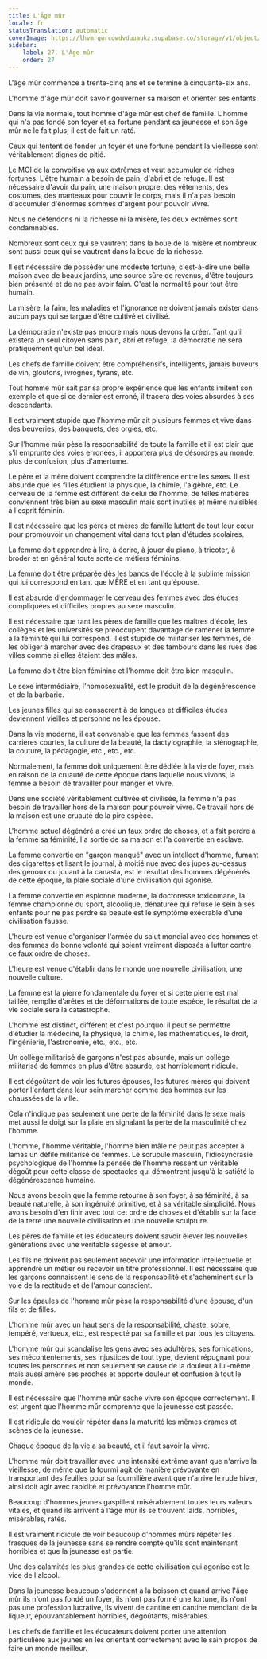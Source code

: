 ```yaml
---
title: L'Âge mûr
locale: fr
statusTranslation: automatic
coverImage: https://lhvmrqwrcowdvduuaukz.supabase.co/storage/v1/object/public/strapi-uploads/small_cover-educacion-fundamental.webp-2d51a7828a2b1309555be27f7e2a61a0.webp
sidebar:
    label: 27. L'Âge mûr
    order: 27
---
```

L'âge mûr commence à trente-cinq ans et se termine à cinquante-six ans.

L'homme d'âge mûr doit savoir gouverner sa maison et orienter ses enfants.

Dans la vie normale, tout homme d'âge mûr est chef de famille. L'homme qui n'a pas fondé son foyer et sa fortune pendant sa jeunesse et son âge mûr ne le fait plus, il est de fait un raté.

Ceux qui tentent de fonder un foyer et une fortune pendant la vieillesse sont véritablement dignes de pitié.

Le MOI de la convoitise va aux extrêmes et veut accumuler de riches fortunes. L'être humain a besoin de pain, d'abri et de refuge. Il est nécessaire d'avoir du pain, une maison propre, des vêtements, des costumes, des manteaux pour couvrir le corps, mais il n'a pas besoin d'accumuler d'énormes sommes d'argent pour pouvoir vivre.

Nous ne défendons ni la richesse ni la misère, les deux extrêmes sont condamnables.

Nombreux sont ceux qui se vautrent dans la boue de la misère et nombreux sont aussi ceux qui se vautrent dans la boue de la richesse.

Il est nécessaire de posséder une modeste fortune, c'est-à-dire une belle maison avec de beaux jardins, une source sûre de revenus, d'être toujours bien présenté et de ne pas avoir faim. C'est la normalité pour tout être humain.

La misère, la faim, les maladies et l'ignorance ne doivent jamais exister dans aucun pays qui se targue d'être cultivé et civilisé.

La démocratie n'existe pas encore mais nous devons la créer. Tant qu'il existera un seul citoyen sans pain, abri et refuge, la démocratie ne sera pratiquement qu'un bel idéal.

Les chefs de famille doivent être compréhensifs, intelligents, jamais buveurs de vin, gloutons, ivrognes, tyrans, etc.

Tout homme mûr sait par sa propre expérience que les enfants imitent son exemple et que si ce dernier est erroné, il tracera des voies absurdes à ses descendants.

Il est vraiment stupide que l'homme mûr ait plusieurs femmes et vive dans des beuveries, des banquets, des orgies, etc.

Sur l'homme mûr pèse la responsabilité de toute la famille et il est clair que s'il emprunte des voies erronées, il apportera plus de désordres au monde, plus de confusion, plus d'amertume.

Le père et la mère doivent comprendre la différence entre les sexes. Il est absurde que les filles étudient la physique, la chimie, l'algèbre, etc. Le cerveau de la femme est différent de celui de l'homme, de telles matières conviennent très bien au sexe masculin mais sont inutiles et même nuisibles à l'esprit féminin.

Il est nécessaire que les pères et mères de famille luttent de tout leur cœur pour promouvoir un changement vital dans tout plan d'études scolaires.

La femme doit apprendre à lire, à écrire, à jouer du piano, à tricoter, à broder et en général toute sorte de métiers féminins.

La femme doit être préparée dès les bancs de l'école à la sublime mission qui lui correspond en tant que MÈRE et en tant qu'épouse.

Il est absurde d'endommager le cerveau des femmes avec des études compliquées et difficiles propres au sexe masculin.

Il est nécessaire que tant les pères de famille que les maîtres d'école, les collèges et les universités se préoccupent davantage de ramener la femme à la féminité qui lui correspond. Il est stupide de militariser les femmes, de les obliger à marcher avec des drapeaux et des tambours dans les rues des villes comme si elles étaient des mâles.

La femme doit être bien féminine et l'homme doit être bien masculin.

Le sexe intermédiaire, l'homosexualité, est le produit de la dégénérescence et de la barbarie.

Les jeunes filles qui se consacrent à de longues et difficiles études deviennent vieilles et personne ne les épouse.

Dans la vie moderne, il est convenable que les femmes fassent des carrières courtes, la culture de la beauté, la dactylographie, la sténographie, la couture, la pédagogie, etc., etc., etc.

Normalement, la femme doit uniquement être dédiée à la vie de foyer, mais en raison de la cruauté de cette époque dans laquelle nous vivons, la femme a besoin de travailler pour manger et vivre.

Dans une société véritablement cultivée et civilisée, la femme n'a pas besoin de travailler hors de la maison pour pouvoir vivre. Ce travail hors de la maison est une cruauté de la pire espèce.

L'homme actuel dégénéré a créé un faux ordre de choses, et a fait perdre à la femme sa féminité, l'a sortie de sa maison et l'a convertie en esclave.

La femme convertie en "garçon manqué" avec un intellect d'homme, fumant des cigarettes et lisant le journal, à moitié nue avec des jupes au-dessus des genoux ou jouant à la canasta, est le résultat des hommes dégénérés de cette époque, la plaie sociale d'une civilisation qui agonise.

La femme convertie en espionne moderne, la doctoresse toxicomane, la femme championne du sport, alcoolique, dénaturée qui refuse le sein à ses enfants pour ne pas perdre sa beauté est le symptôme exécrable d'une civilisation fausse.

L'heure est venue d'organiser l'armée du salut mondial avec des hommes et des femmes de bonne volonté qui soient vraiment disposés à lutter contre ce faux ordre de choses.

L'heure est venue d'établir dans le monde une nouvelle civilisation, une nouvelle culture.

La femme est la pierre fondamentale du foyer et si cette pierre est mal taillée, remplie d'arêtes et de déformations de toute espèce, le résultat de la vie sociale sera la catastrophe.

L'homme est distinct, différent et c'est pourquoi il peut se permettre d'étudier la médecine, la physique, la chimie, les mathématiques, le droit, l'ingénierie, l'astronomie, etc., etc., etc.

Un collège militarisé de garçons n'est pas absurde, mais un collège militarisé de femmes en plus d'être absurde, est horriblement ridicule.

Il est dégoûtant de voir les futures épouses, les futures mères qui doivent porter l'enfant dans leur sein marcher comme des hommes sur les chaussées de la ville.

Cela n'indique pas seulement une perte de la féminité dans le sexe mais met aussi le doigt sur la plaie en signalant la perte de la masculinité chez l'homme.

L'homme, l'homme véritable, l'homme bien mâle ne peut pas accepter à lamas un défilé militarisé de femmes. Le scrupule masculin, l'idiosyncrasie psychologique de l'homme la pensée de l'homme ressent un véritable dégoût pour cette classe de spectacles qui démontrent jusqu'à la satiété la dégénérescence humaine.

Nous avons besoin que la femme retourne à son foyer, à sa féminité, à sa beauté naturelle, à son ingénuité primitive, et à sa véritable simplicité. Nous avons besoin d'en finir avec tout cet ordre de choses et d'établir sur la face de la terre une nouvelle civilisation et une nouvelle sculpture.

Les pères de famille et les éducateurs doivent savoir élever les nouvelles générations avec une véritable sagesse et amour.

Les fils ne doivent pas seulement recevoir une information intellectuelle et apprendre un métier ou recevoir un titre professionnel. Il est nécessaire que les garçons connaissent le sens de la responsabilité et s'acheminent sur la voie de la rectitude et de l'amour conscient.

Sur les épaules de l'homme mûr pèse la responsabilité d'une épouse, d'un fils et de filles.

L'homme mûr avec un haut sens de la responsabilité, chaste, sobre, tempéré, vertueux, etc., est respecté par sa famille et par tous les citoyens.

L'homme mûr qui scandalise les gens avec ses adultères, ses fornications, ses mécontentements, ses injustices de tout type, devient répugnant pour toutes les personnes et non seulement se cause de la douleur à lui-même mais aussi amère ses proches et apporte douleur et confusion à tout le monde.

Il est nécessaire que l'homme mûr sache vivre son époque correctement. Il est urgent que l'homme mûr comprenne que la jeunesse est passée.

Il est ridicule de vouloir répéter dans la maturité les mêmes drames et scènes de la jeunesse.

Chaque époque de la vie a sa beauté, et il faut savoir la vivre.

L'homme mûr doit travailler avec une intensité extrême avant que n'arrive la vieillesse, de même que la fourmi agit de manière prévoyante en transportant des feuilles pour sa fourmilière avant que n'arrive le rude hiver, ainsi doit agir avec rapidité et prévoyance l'homme mûr.

Beaucoup d'hommes jeunes gaspillent misérablement toutes leurs valeurs vitales, et quand ils arrivent à l'âge mûr ils se trouvent laids, horribles, misérables, ratés.

Il est vraiment ridicule de voir beaucoup d'hommes mûrs répéter les frasques de la jeunesse sans se rendre compte qu'ils sont maintenant horribles et que la jeunesse est partie.

Une des calamités les plus grandes de cette civilisation qui agonise est le vice de l'alcool.

Dans la jeunesse beaucoup s'adonnent à la boisson et quand arrive l'âge mûr ils n'ont pas fondé un foyer, ils n'ont pas formé une fortune, ils n'ont pas une profession lucrative, ils vivent de cantine en cantine mendiant de la liqueur, épouvantablement horribles, dégoûtants, misérables.

Les chefs de famille et les éducateurs doivent porter une attention particulière aux jeunes en les orientant correctement avec le sain propos de faire un monde meilleur.

